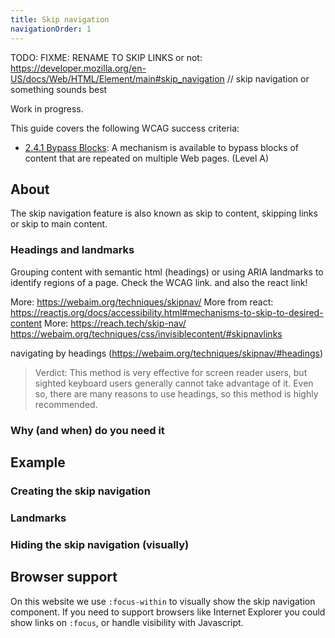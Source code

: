 ```yaml
---
title: Skip navigation
navigationOrder: 1
---
```


TODO: FIXME: RENAME TO SKIP LINKS
or not: https://developer.mozilla.org/en-US/docs/Web/HTML/Element/main#skip_navigation
// skip navigation or something sounds best

Work in progress.

This guide covers the following WCAG success criteria:

- [2.4.1 Bypass Blocks](https://www.w3.org/WAI/WCAG21/Understanding/bypass-blocks.html): A mechanism is available to bypass blocks of content that are repeated on multiple Web pages. (Level A)

## About

The skip navigation feature is also known as skip to content, skipping links or skip to main content.

### Headings and landmarks

Grouping content with semantic html (headings) or using ARIA landmarks to identify regions of a page. Check the WCAG link. and also the react link!

More: https://webaim.org/techniques/skipnav/
More from react: https://reactjs.org/docs/accessibility.html#mechanisms-to-skip-to-desired-content
More: https://reach.tech/skip-nav/
https://webaim.org/techniques/css/invisiblecontent/#skipnavlinks

navigating by headings (https://webaim.org/techniques/skipnav/#headings)

> Verdict: This method is very effective for screen reader users, but sighted keyboard users generally cannot take advantage of it. Even so, there are many reasons to use headings, so this method is highly recommended.

### Why (and when) do you need it

## Example

### Creating the skip navigation

### Landmarks

### Hiding the skip navigation (visually)

## Browser support

On this website we use `:focus-within` to visually show the skip navigation component. If you need to support browsers like Internet Explorer you could show links on `:focus`, or handle visibility with Javascript.
